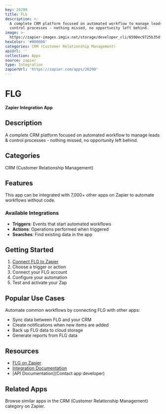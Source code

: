 ```yaml
---
key: 26290
title: FLG
description: >-
  A complete CRM platform focused on automated workflow to manage leads &
  control processes - nothing missed, no opportunity left behind.
image: >-
  https://zapier-images.imgix.net/storage/developer_cli/6500ec9725b35dfd35739b65fac2adfe.png?auto=format%2Ccompress&ixlib=python-3.0.0&q=50
hexColor: '#000000'
categories: CRM (Customer Relationship Management)
apiUrl: ''
collection: Apps
source: zapier
type: Integration
zapierUrl: 'https://zapier.com/apps/26290'
---
```

# FLG

**Zapier Integration App**

## Description

A complete CRM platform focused on automated workflow to manage leads & control processes - nothing missed, no opportunity left behind.

## Categories

CRM (Customer Relationship Management)

## Features

This app can be integrated with 7,000+ other apps on Zapier to automate workflows without code.

### Available Integrations

- **Triggers**: Events that start automated workflows
- **Actions**: Operations performed when triggered
- **Searches**: Find existing data in the app

## Getting Started

1. [Connect FLG to Zapier](https://zapier.com/apps/26290)
2. Choose a trigger or action
3. Connect your FLG account
4. Configure your automation
5. Test and activate your Zap

## Popular Use Cases

Automate common workflows by connecting FLG with other apps:

- Sync data between FLG and your CRM
- Create notifications when new items are added
- Back up FLG data to cloud storage
- Generate reports from FLG data

## Resources

- [FLG on Zapier](https://zapier.com/apps/26290)
- [Integration Documentation](https://zapier.com/apps/26290/integrations)
- [API Documentation](Contact app developer)

## Related Apps

Browse similar apps in the CRM (Customer Relationship Management) category on Zapier.

